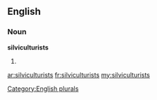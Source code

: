 ==English==

===Noun===
'''silviculturists'''

# {{plural of|[[silviculturist]]}}

[[Category:English plurals]]

[[ar:silviculturists]]
[[fr:silviculturists]]
[[my:silviculturists]]